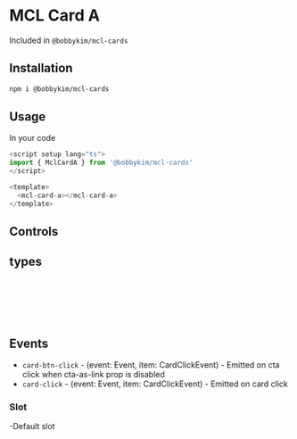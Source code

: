 
<Meta of={Stories} />

# MCL Card A

Included in `@bobbykim/mcl-cards`

## Installation

```sh
npm i @bobbykim/mcl-cards
```

## Usage

In your code

```js
<script setup lang="ts">
import { MclCardA } from '@bobbykim/mcl-cards'
</script>

<template>
  <mcl-card-a></mcl-card-a>
</template>
```

<Canvas of={Stories.MclCardAExample} />

## Controls

<Controls of={Stories.MclCardAExample} />

## types

```ts
interface CardClickEvent {
  title: string
  url: string
  target?: CtaTarget
}
```

## Events

- `card-btn-click` - (event: Event, item: CardClickEvent) - Emitted on cta click when cta-as-link prop is disabled
- `card-click` - (event: Event, item: CardClickEvent) - Emitted on card click

### Slot

-Default slot
